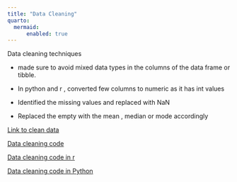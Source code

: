 ```yaml
---
title: "Data Cleaning"
quarto:
  mermaid:
      enabled: true
---
```



</h1>Data cleaning techniques</h1>

- made sure to avoid mixed data types in the columns of the data frame or tibble.

- In python and r , converted few columns to numeric as it has int values

- Identified the missing values and replaced with NaN

- Replaced the empty with the mean , median or mode accordingly

[Link to clean data](https://github.com/anly501/dsan-5000-project-Sprerana/tree/main/data/01-modified-data)

[Data cleaning code](https://github.com/anly501/dsan-5000-project-Sprerana/tree/main/codes/01-data_cleaning)

[Data cleaning code in r](https://github.com/anly501/dsan-5000-project-Sprerana/blob/main/codes/01-data_cleaning/data_cleaning_code.qmd)

[Data cleaning code in Python](https://github.com/anly501/dsan-5000-project-Sprerana/blob/main/codes/01-data_cleaning/data_cleaning_code.ipynb)




